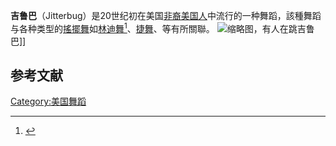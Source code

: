 {{Infobox dance
| name             = 吉魯巴
| native_name      = Jitterbug
| native_name_lang = 
| etymology        = 
| image            = Jitterbug Wolcott FSA.jpg
| alt              = 
| caption          =
| genre            = [[搖擺舞|搖擺舞]]
| signature        = 
| instruments      = 
| inventor         = 
| year             = 
| origin           = 
}}'''吉鲁巴'''（Jitterbug）是20世纪初在美国[[非裔美国人|非裔美国人]]中流行的一种舞蹈，該種舞蹈与各种类型的[[搖擺舞|搖擺舞]]如[[林迪舞|林迪舞]]<ref>
{{Cite book|last=Manning|first=Frankie|authorlink=Frankie Manning|last2=Cynthia R. Millman|title=Frankie Manning: Ambassador of Lindy Hop|year=2007|publisher=Temple University Press|location=Philadelphia, Pennsylvania|isbn=978-1-59213-563-9|page=238}}</ref>、[[捷舞|捷舞]]、{{link-en|東海岸搖擺舞|East Coast Swing}}等有所關聯。
[[File:Dancing_the_jitterbug.jpg|缩略图]]，有人在跳吉鲁巴]]

==参考文献==
{{reflist}}

[[Category:美国舞蹈|Category:美国舞蹈]]